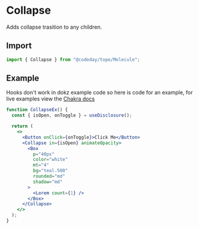
# Collapse

Adds collapse trasition to any children.

## Import

```js
import { Collapse } from "@codeday/topo/Molecule";
```

## Example

Hooks don't work in dokz example code so here is code for an example, for live examples view the [Chakra docs](https://chakra-ui.com/docs/components/transitions#collapse-transition)

```jsx
function CollapseEx() {
  const { isOpen, onToggle } = useDisclosure();

  return (
    <>
      <Button onClick={onToggle}>Click Me</Button>
      <Collapse in={isOpen} animateOpacity>
        <Box
          p="40px"
          color="white"
          mt="4"
          bg="teal.500"
          rounded="md"
          shadow="md"
        >
          <Lorem count={1} />
        </Box>
      </Collapse>
    </>
  );
}
```
